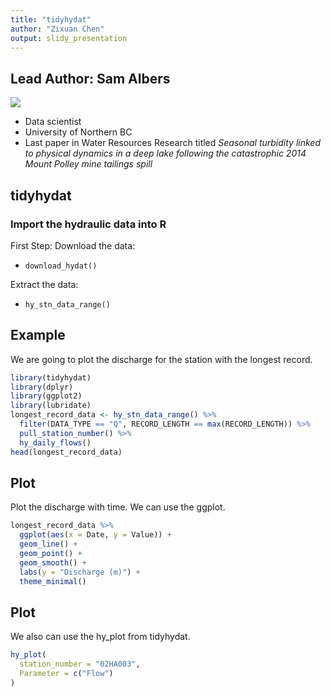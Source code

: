 ```yaml
---
title: "tidyhydat"
author: "Zixuan Chen"
output: slidy_presentation
---
```


## Lead Author: Sam Albers 

![](author.jpg)

* Data scientist
* University of Northern BC
* Last paper in Water Resources Research titled _Seasonal turbidity linked to physical dynamics in a deep lake following the catastrophic 2014 Mount Polley mine tailings spill_

## tidyhydat

### Import the hydraulic data into R

[tidyhydat]: https://cran.r-project.org/web/packages/tidyhydat/vignettes/tidyhydat_example_analysis.html

First Step: Download the data:

* `download_hydat()`

Extract the data:

* `hy_stn_data_range()`


## Example

We are going to plot the discharge for the station with the longest record.
```r
library(tidyhydat)
library(dplyr)
library(ggplot2)
library(lubridate)
longest_record_data <- hy_stn_data_range() %>%
  filter(DATA_TYPE == "Q", RECORD_LENGTH == max(RECORD_LENGTH)) %>%
  pull_station_number() %>%
  hy_daily_flows()
head(longest_record_data)
```

## Plot

Plot the discharge with time.
We can use the ggplot.
```r
longest_record_data %>%
  ggplot(aes(x = Date, y = Value)) +
  geom_line() +
  geom_point() +
  geom_smooth() +
  labs(y = "Discharge (m)") +
  theme_minimal()
```

## Plot
We also can use the hy_plot from tidyhydat.
```r
hy_plot(
  station_number = "02HA003",
  Parameter = c("Flow")
)
```




